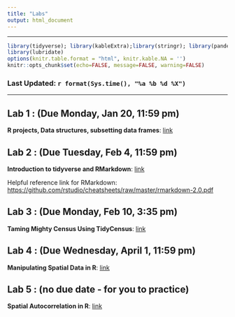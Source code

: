 ```yaml
---
title: "Labs"
output: html_document
---
```

---
```r
library(tidyverse); library(kableExtra);library(stringr); library(pander)
library(lubridate)
options(knitr.table.format = "html", knitr.kable.NA = '') 
knitr::opts_chunk$set(echo=FALSE, message=FALSE, warning=FALSE) 
```

### Last Updated: `r format(Sys.time(), "%a %b %d %X")` {.tabset .tabset-fade .tabset-pills}

***

## Lab 1 : (Due Monday, Jan 20, 11:59 pm)

**R projects, Data structures, subsetting data frames**: [link](labs/lab1/code/01_baseR.html){target="_blank"}

## Lab 2 : (Due Tuesday, Feb 4, 11:59 pm)

**Introduction to tidyverse and RMarkdown**: [link](labs/lab2/lab2.html){target="_blank"}

Helpful reference link for RMarkdown:
<https://github.com/rstudio/cheatsheets/raw/master/rmarkdown-2.0.pdf>{target="_blank"}

## Lab 3 : (Due Monday, Feb 10, 3:35 pm)

**Taming Mighty Census Using TidyCensus**: [link](labs/lab3/lab3.html){target="_blank"}
  
## Lab 4 : (Due Wednesday, April 1, 11:59 pm)

**Manipulating Spatial Data in R**: 
[link](labs/lab4/lab4.html){target="_blank"}

## Lab 5 : (no due date - for you to practice)

**Spatial Autocorrelation in R**: 
[link](labs/lab5/lab5.html){target="_blank"}